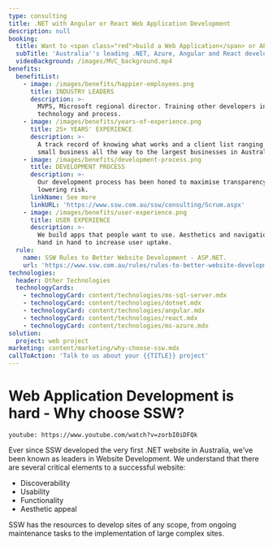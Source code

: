 ```yaml
---
type: consulting
title: .NET with Angular or React Web Application Development
description: null
booking:
  title: Want to <span class="red">build a Web Application</span> or API?
  subTitle: 'Australia''s leading .NET, Azure, Angular and React developers'
  videoBackground: /images/MVC_background.mp4
benefits:
  benefitList:
    - image: /images/benefits/happier-employees.png
      title: INDUSTRY LEADERS
      description: >-
        MVPS, Microsoft regional director. Training other developers in
        technology and process.
    - image: /images/benefits/years-of-experience.png
      title: 25+ YEARS' EXPERIENCE
      description: >-
        A track record of knowing what works and a client list ranging from
        small business all the way to the largest businesses in Australia.
    - image: /images/benefits/development-process.png
      title: DEVELOPMENT PROCESS
      description: >-
        Our development process has been honed to maximise transparency while
        lowering risk.
      linkName: See more
      linkURL: 'https://www.ssw.com.au/ssw/consulting/Scrum.aspx'
    - image: /images/benefits/user-experience.png
      title: USER EXPERIENCE
      description: >-
        We build apps that people want to use. Aesthetics and navigation work
        hand in hand to increase user uptake.
  rule:
    name: SSW Rules to Better Website Development - ASP.NET.
    url: 'https://www.ssw.com.au/rules/rules-to-better-website-development-asp-net'
technologies:
  header: Other Technologies
  technologyCards:
    - technologyCard: content/technologies/ms-sql-server.mdx
    - technologyCard: content/technologies/dotnet.mdx
    - technologyCard: content/technologies/angular.mdx
    - technologyCard: content/technologies/react.mdx
    - technologyCard: content/technologies/ms-azure.mdx
solution:
  project: web project
marketing: content/marketing/why-choose-ssw.mdx
callToAction: 'Talk to us about your {{TITLE}} project'
---
```


# **Web Application Development** is hard - Why choose SSW?

`youtube: https://www.youtube.com/watch?v=zorbI0iDFQk`

Ever since SSW developed the very first .NET website in Australia, we've been known as leaders in Website Development. We understand that there are several critical elements to a successful website:

* Discoverability
* Usability
* Functionality
* Aesthetic appeal

SSW has the resources to develop sites of any scope, from ongoing maintenance tasks to the implementation of large complex sites.
